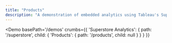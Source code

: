 ```yaml
---
title: "Products"
description: "A demonstration of embedded analytics using Tableau's Superstore dataset"
---
```



<Demo
  basePath='/demos'
  crumbs={{
    'Superstore Analytics': {
      path: '/superstore',
      child: {
        'Products': {
          path: '/products',
          child: null
        }
      }
    }
  }}
>
  <Products />
</Demo>
